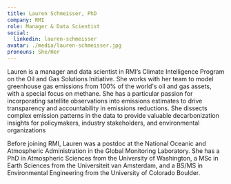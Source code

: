 ```yaml
---
title: Lauren Schmeisser, PhD
company: RMI
role: Manager & Data Scientist
social:
  linkedin: lauren-schmeisser
avatar: ./media/lauren-schmeisser.jpg
pronouns: She/Her
---
```

Lauren is a manager and data scientist in RMI’s Climate Intelligence Program on the Oil and Gas Solutions Initiative. She works with her team to model greenhouse gas emissions from 100% of the world's oil and gas assets, with a special focus on methane. She has a particular passion for incorporating satellite observations into emissions estimates to drive transparency and accountability in emissions reductions. She dissects complex emission patterns in the data to provide valuable decarbonization insights for policymakers, industry stakeholders, and environmental organizations

Before joining RMI, Lauren was a postdoc at the National Oceanic and Atmospheric Administration in the Global Monitoring Laboratory. She has a PhD in Atmospheric Sciences from the University of Washington, a MSc in Earth Sciences from the Universiteit van Amsterdam, and a BS/MS in Environmental Engineering from the University of Colorado Boulder.